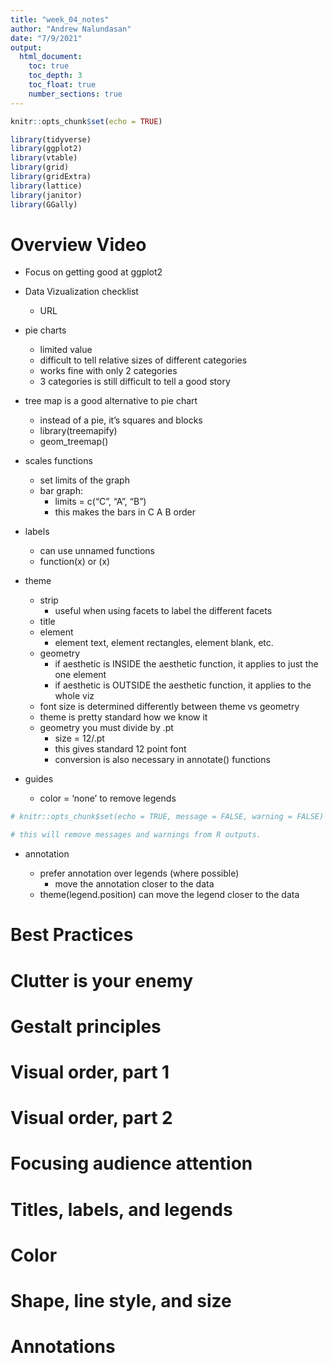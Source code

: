```yaml
---
title: "week_04_notes"
author: "Andrew Nalundasan"
date: "7/9/2021"
output: 
  html_document:
    toc: true
    toc_depth: 3
    toc_float: true
    number_sections: true
---
```


```r
knitr::opts_chunk$set(echo = TRUE)

library(tidyverse)
library(ggplot2)
library(vtable)
library(grid)
library(gridExtra)
library(lattice)
library(janitor)
library(GGally)
```

# Overview Video

+ Focus on getting good at ggplot2

+ Data Vizualization checklist

    - URL
    
+ pie charts

    - limited value
    - difficult to tell relative sizes of different categories
    - works fine with only 2 categories
    - 3 categories is still difficult to tell a good story
    
+ tree map is a good alternative to pie chart

    - instead of a pie, it's squares and blocks
    - library(treemapify)
    - geom_treemap()
   
+ scales functions

    - set limits of the graph
    - bar graph: 
        - limits = c("C", "A", "B")
        - this makes the bars in C A B order

+ labels

    - can use unnamed functions
    - function(x) or \(x)
    
+ theme

    - strip 
        - useful when using facets to label the different facets
    - title
    - element
        - element text, element rectangles, element blank, etc.
    - geometry
        - if aesthetic is INSIDE the aesthetic function, it applies to just the one element
        - if aesthetic is OUTSIDE the aesthetic function, it applies to the whole viz
    - font size is determined differently between theme vs geometry
    - theme is pretty standard how we know it
    - geometry you must divide by .pt
        - size = 12/.pt
        - this gives standard 12 point font
        - conversion is also necessary in annotate() functions

+ guides
    
    - color = 'none' to remove legends
    
```r
# knitr::opts_chunk$set(echo = TRUE, message = FALSE, warning = FALSE)

# this will remove messages and warnings from R outputs. 
```


+ annotation

    - prefer annotation over legends (where possible)
        - move the annotation closer to the data
    - theme(legend.position) can move the legend closer to the data
    
    
# Best Practices



# Clutter is your enemy

# Gestalt principles

# Visual order, part 1

# Visual order, part 2

# Focusing audience attention

# Titles, labels, and legends

# Color

# Shape, line style, and size

# Annotations
